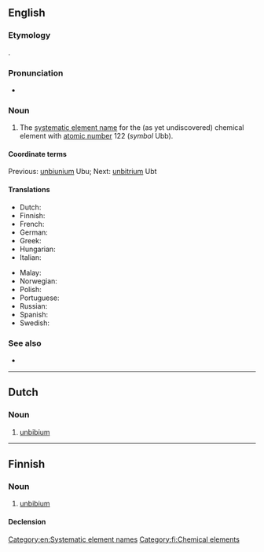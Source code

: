 ==English==

===Etymology===
{{w|Systematic element name}}.

===Pronunciation===
* {{IPA|en|/ˌʌnˈbɪbi.əm/}}

===Noun===
{{en-noun|-}}

# The [[systematic element name]] for the (as yet undiscovered) chemical element with [[atomic number]] 122 (''symbol'' Ubb). [[Category:en:Systematic element names]]

====Coordinate terms====
Previous: [[unbiunium]] Ubu;
Next: [[unbitrium]] Ubt

====Translations====
{{trans-top|element}}
* Dutch: {{t|nl|unbibium|n}}
* Finnish: {{t+|fi|unbibium}}
* French: {{t+|fr|unbibium|m}}
* German: {{t+|de|Unbibium|n}}
* Greek: {{t|el|ουνμπίπιο|n}}
* Hungarian: {{t|hu|unbibium}}
* Italian: {{t|it|unbibio|m}}
{{trans-mid}}
* Malay: {{t|ms|unbibium}}
* Norwegian: {{t|no|unbibium}}
* Polish: {{t+|pl|unbibium|m}}
* Portuguese: {{t|pt|unbíbio|m}}
* Russian: {{t|ru|унби́бий|m}}
* Spanish: {{t+|es|unbibio|m}}
* Swedish: {{t|sv|unbibium}}
{{trans-bottom}}

===See also===
* {{pedia}}

----

==Dutch==
{{elements|nl|Ubb|unbiunium|Ubu|unbitrium|Ubt}}

===Noun===
{{nl-noun|n|-|-}}

# [[#English|unbibium]]

----

==Finnish==
{{wikipedia|lang=fi}}

===Noun===
{{head|fi|noun}}

# [[#English|unbibium]]

====Declension====
{{fi-decl-risti|n=sg|unbibium|||a|i=0}}

[[Category:fi:Chemical elements]]